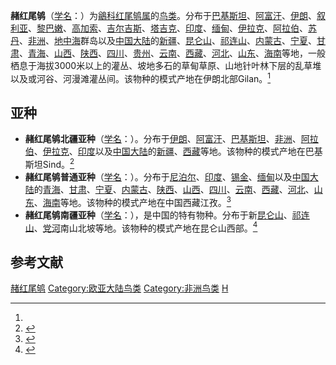 {{speciesbox
| name = 赭红尾鸲
| status = LC
| status_system = iucn3.1
| image = Phoenicurus ochruros rufiventris, New Delhi.jpg
| image_caption = 雄鳥（東方亞種 ''P. o. rufiventris''）
| image2 = Phoenicurus ochruros - Black Redstart, 2016-12-25 02-4.jpg
| image2_caption = 雌鳥（[[指名亞種|指名亞種]]）<br />
[[File:Black_Redstart_(Phoenicurus_ochruros)_(W1CDR0000253_BD17).ogg|File:Black Redstart (Phoenicurus ochruros) (W1CDR0000253 BD17).ogg]]
| genus = Phoenicurus
| species = ochruros
| authority = (Gmelin)<ref name='id3078'>{{cite web| url =http://www.bioinfo.cn/db05/BjdwSpecies.php?action=view&id=3078| title =赭红尾鸲| work =《中国动物物种编目数据库》| publisher =中国科学院微生物研究所| author =中国科学院动物研究所| accessdate =2009-04-04| deadurl =yes| archiveurl =https://web.archive.org/web/20160305081604/http://www.bioinfo.cn/db05/BjdwSpecies.php?action=view&id=3078| archivedate =2016-03-05}}</ref>
| range_map = DistributionBlackRedstartW.png
| range_map_caption = 分佈範圍 {{leftlegend|#59b84e|全年|outline=gray}} {{leftlegend|#0000FF|冬季|outline=gray}}
}}
'''赭红尾鸲'''（[[学名|学名]]：{{lang|la|''Phoenicurus ochruros''}}）为[[鶲科|鶲科]][[红尾鸲属|红尾鸲属]]的[[鸟类|鸟类]]。分布于[[巴基斯坦|巴基斯坦]]、[[阿富汗|阿富汗]]、[[伊朗|伊朗]]、[[叙利亚|叙利亚]]、[[黎巴嫩|黎巴嫩]]、[[高加索|高加索]]、[[吉尔吉斯|吉尔吉斯]]、[[塔吉克斯坦|塔吉克]]、[[印度|印度]]、[[缅甸|缅甸]]、[[伊拉克|伊拉克]]、[[阿拉伯|阿拉伯]]、[[苏丹|苏丹]]、[[非洲|非洲]]、[[地中海|地中海]]群岛以及[[中国大陆|中国大陆]]的[[新疆|新疆]]、[[昆仑山|昆仑山]]、[[祁连山|祁连山]]、[[内蒙古|内蒙古]]、[[宁夏|宁夏]]、[[甘肃|甘肃]]、[[青海|青海]]、[[山西|山西]]、[[陕西|陕西]]、[[四川|四川]]、[[贵州|贵州]]、[[云南|云南]]、[[西藏|西藏]]、[[河北|河北]]、[[山东|山东]]、[[海南|海南]]等地，一般栖息于海拔3000米以上的灌丛、坡地多石的草甸草原、山地针叶林下层的乱草堆以及或河谷、河漫滩灌丛间。该物种的模式产地在伊朗北部Gilan。<ref name='id3078'/>

== 亚种 ==
* '''赭红尾鸲北疆亚种'''（[[学名|学名]]：{{lang|la|''Phoenicurus ochruros phoenicuroides''}}）。分布于[[伊朗|伊朗]]、[[阿富汗|阿富汗]]、[[巴基斯坦|巴基斯坦]]、[[非洲|非洲]]、[[阿拉伯|阿拉伯]]、[[伊拉克|伊拉克]]、[[印度|印度]]以及[[中国大陆|中国大陆]]的[[新疆|新疆]]、[[西藏|西藏]]等地。该物种的模式产地在巴基斯坦Sind。<ref name='id3079'>{{cite web| url =http://www.bioinfo.cn/db05/BjdwSpecies.php?action=view&id=3079| title =赭红尾鸲北疆亚种| work =《中国动物物种编目数据库》| publisher =中国科学院微生物研究所| author =中国科学院动物研究所| accessdate =2009-04-04| deadurl =yes| archiveurl =https://web.archive.org/web/20160305011748/http://www.bioinfo.cn/db05/BjdwSpecies.php?action=view&id=3079| archivedate =2016-03-05}}</ref>
* '''赭红尾鸲普通亚种'''（[[学名|学名]]：{{lang|la|''Phoenicurus ochruros rufiventris''}}）。分布于[[尼泊尔|尼泊尔]]、[[印度|印度]]、[[锡金|锡金]]、[[缅甸|缅甸]]以及[[中国大陆|中国大陆]]的[[青海|青海]]、[[甘肃|甘肃]]、[[宁夏|宁夏]]、[[内蒙古|内蒙古]]、[[陕西|陕西]]、[[山西|山西]]、[[四川|四川]]、[[云南|云南]]、[[西藏|西藏]]、[[河北|河北]]、[[山东|山东]]、[[海南|海南]]等地。该物种的模式产地在中国西藏江孜。<ref name='id3080'>{{cite web| url =http://www.bioinfo.cn/db05/BjdwSpecies.php?action=view&id=3080| title =赭红尾鸲普通亚种| work =《中国动物物种编目数据库》| publisher =中国科学院微生物研究所| author =中国科学院动物研究所| accessdate =2009-04-04| deadurl =yes| archiveurl =https://web.archive.org/web/20160305054905/http://www.bioinfo.cn/db05/BjdwSpecies.php?action=view&id=3080| archivedate =2016-03-05}}</ref>
* '''赭红尾鸲南疆亚种'''（[[学名|学名]]：{{lang|la|''Phoenicurus ochruros xerophilus''}}），是中国的特有物种。分布于新[[昆仑山|昆仑山]]、[[祁连山|祁连山]]、[[党河|党河]]南山北坡等地。该物种的模式产地在昆仑山西部。<ref name='id3081'>{{cite web| url =http://www.bioinfo.cn/db05/BjdwSpecies.php?action=view&id=3081| title =赭红尾鸲南疆亚种| work =《中国动物物种编目数据库》| publisher =中国科学院微生物研究所| author =中国科学院动物研究所| accessdate =2009-04-04| deadurl =yes| archiveurl =https://web.archive.org/web/20160305050817/http://www.bioinfo.cn/db05/BjdwSpecies.php?action=view&id=3081| archivedate =2016-03-05}}</ref>

== 参考文献 ==
{{reflist}}

{{Authority control}}
{{Taxonbar|from=Q26755}}

[[Category:红尾鸲属|赭红尾鸲]]
[[Category:欧亚大陆鸟类|Category:欧亚大陆鸟类]]
[[Category:非洲鸟类|Category:非洲鸟类]]
[[Category:1774年描述的动物|H]]